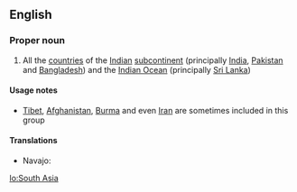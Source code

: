 ==English==

===Proper noun===
{{wikipedia}}
{{en-proper noun}}

# All the [[country|countries]] of the [[Indian]] [[subcontinent]] (principally [[India]], [[Pakistan]] and [[Bangladesh]]) and the [[Indian Ocean]] (principally [[Sri Lanka]])

====Usage notes====
*[[Tibet]], [[Afghanistan]], [[Burma]] and even [[Iran]] are sometimes included in this group

====Translations====
* Navajo: {{tø|nv|Naakaii Dootłizhí Dabikéyah}}

[[lo:South Asia]]